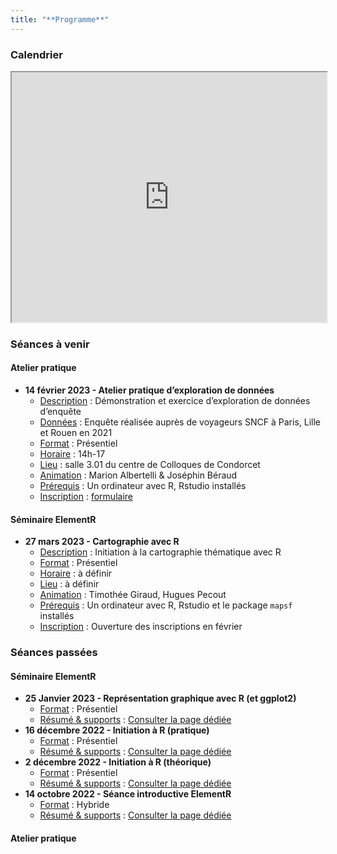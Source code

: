 ```yaml
---
title: "**Programme**"
---
```



### Calendrier

<iframe src="https://framagenda.org/apps/calendar/embed/d3TL5XK9tRBJNnmC/listYear/now" width="100%" height="400"></iframe>

### Séances à venir

::: panel-tabset

#### **Atelier pratique**

-   **14 février 2023 - Atelier pratique d'exploration de données**
    -   <u>Description</u> : Démonstration et exercice d'exploration de données d'enquête
    -   <u>Données</u> : Enquête réalisée auprès de voyageurs SNCF à Paris, Lille et Rouen en 2021
    -   <u>Format</u> : Présentiel
    -   <u>Horaire</u> : 14h-17
    -   <u>Lieu</u> : salle 3.01 du centre de Colloques de Condorcet
    -   <u>Animation</u> : Marion Albertelli & Joséphin Béraud
    -   <u>Prérequis</u> : Un ordinateur avec R, Rstudio installés
    -   <u>Inscription</u> : [formulaire](https://framaforms.org/elementr-atelier-donnees-sncf-1673965270)


#### **Séminaire ElementR**

-   **27 mars 2023 - Cartographie avec R**
    -   <u>Description</u> : Initiation à la cartographie thématique avec R
    -   <u>Format</u> : Présentiel
    -   <u>Horaire</u> : à définir
    -   <u>Lieu</u> : à définir
    -   <u>Animation</u> : Timothée Giraud, Hugues Pecout
    -   <u>Prérequis</u> : Un ordinateur avec R, Rstudio et le package `mapsf` installés
    -   <u>Inscription</u> : Ouverture des inscriptions en février


:::

### Séances passées

::: panel-tabset
#### **Séminaire ElementR**

-   **25 Janvier 2023 - Représentation graphique avec R (et ggplot2)**
    -   <u>Format</u> : Présentiel
    -   <u>Résumé & supports</u> : [Consulter la page dédiée](posts/seance4_ggplot.html)
-   **16 décembre 2022 - Initiation à R (pratique)**
    -   <u>Format</u> : Présentiel
    -   <u>Résumé & supports</u> : [Consulter la page dédiée](posts/seance3.html)
-   **2 décembre 2022 - Initiation à R (théorique)**
    -   <u>Format</u> : Présentiel
    -   <u>Résumé & supports</u> : [Consulter la page dédiée](posts/seance2.html)
-   **14 octobre 2022 - Séance introductive ElementR**
    -   <u>Format</u> : Hybride
    -   <u>Résumé & supports</u> : [Consulter la page dédiée](posts/seance1.html)

#### **Atelier pratique**
:::
